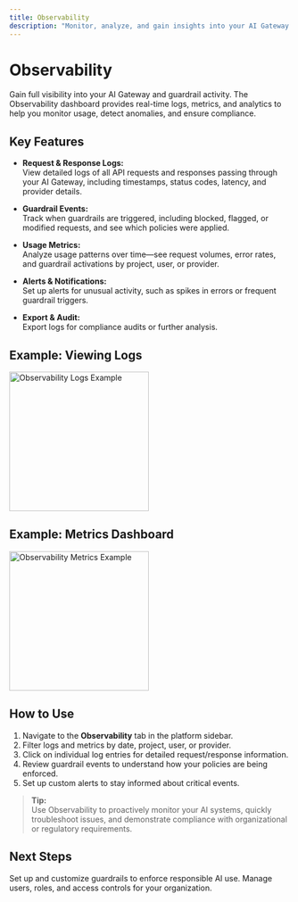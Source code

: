 ```yaml
---
title: Observability
description: "Monitor, analyze, and gain insights into your AI Gateway and guardrail usage with real-time logs and metrics."
---
```


# Observability

Gain full visibility into your AI Gateway and guardrail activity. The Observability dashboard provides real-time logs, metrics, and analytics to help you monitor usage, detect anomalies, and ensure compliance.

## Key Features

- **Request & Response Logs:**  
  View detailed logs of all API requests and responses passing through your AI Gateway, including timestamps, status codes, latency, and provider details.

- **Guardrail Events:**  
  Track when guardrails are triggered, including blocked, flagged, or modified requests, and see which policies were applied.

- **Usage Metrics:**  
  Analyze usage patterns over time—see request volumes, error rates, and guardrail activations by project, user, or provider.

- **Alerts & Notifications:**  
  Set up alerts for unusual activity, such as spikes in errors or frequent guardrail triggers.

- **Export & Audit:**  
  Export logs for compliance audits or further analysis.

## Example: Viewing Logs

<img height="250" src="/images/observability-logs.png" alt="Observability Logs Example" />

## Example: Metrics Dashboard

<img height="250" src="/images/observability-metrics.png" alt="Observability Metrics Example" />

## How to Use

1. Navigate to the **Observability** tab in the platform sidebar.
2. Filter logs and metrics by date, project, user, or provider.
3. Click on individual log entries for detailed request/response information.
4. Review guardrail events to understand how your policies are being enforced.
5. Set up custom alerts to stay informed about critical events.

> **Tip:**  
> Use Observability to proactively monitor your AI systems, quickly troubleshoot issues, and demonstrate compliance with organizational or regulatory requirements.

## Next Steps

<CardGroup cols={2}>
  <Card
    title="Guardrail Configuration"
    icon="shield-check"
    href="/product-guide/guardrail-config"
  >
    Set up and customize guardrails to enforce responsible AI use.
  </Card>
  <Card
    title="Administration"
    icon="users"
    href="/product-guide/administration"
  >
    Manage users, roles, and access controls for your organization.
  </Card>
</CardGroup>
